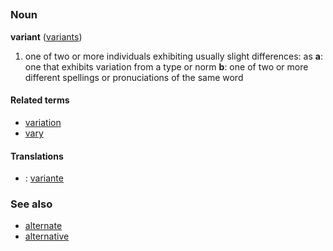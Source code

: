 =={{en}}==
===Noun===
'''variant''' ([[variants]])

# one of two or more individuals exhibiting usually slight differences: as '''a''': one that exhibits variation from a type or norm  '''b''': one of two or more different spellings or pronuciations of the same word

====Related terms====
*[[variation]]
*[[vary]]

====Translations====
*{{it}}: [[variante]] {{f}}

===See also===
*[[alternate]]
*[[alternative]]